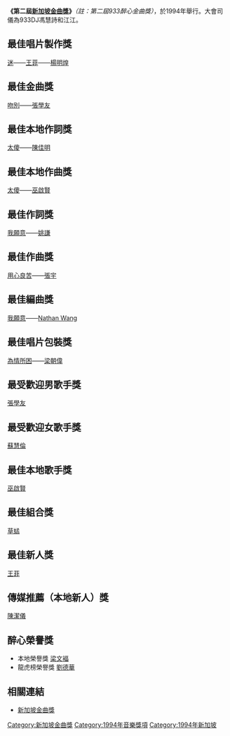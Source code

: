 '''《第二屆[[新加坡金曲獎|新加坡金曲獎]]》'''''（註：第二屆933醉心金曲獎）''，於1994年舉行。大會司儀為933DJ馮慧詩和江江。

==最佳唱片製作獎==
[[迷|迷]]——[[王菲|王菲]]——[[楊明煌|楊明煌]]

==最佳金曲獎==
[[吻別|吻別]]——[[張學友|張學友]]

==最佳本地作詞獎==
[[太傻|太傻]]——[[陳佳明|陳佳明]]

==最佳本地作曲獎==
[[太傻|太傻]]——[[巫啟賢|巫啟賢]]

==最佳作詞獎==
[[我願意|我願意]]——[[姚謙|姚謙]]

==最佳作曲獎==
[[用心良苦|用心良苦]]——[[張宇|張宇]]

==最佳編曲獎==
[[我願意|我願意]]——[[Nathan_Wang|Nathan Wang]]

==最佳唱片包裝獎==
[[為情所困|為情所困]]——[[梁朝偉|梁朝偉]]

==最受歡迎男歌手獎==
[[張學友|張學友]]

==最受歡迎女歌手獎==
[[蘇慧倫|蘇慧倫]]

==最佳本地歌手獎==
[[巫啟賢|巫啟賢]]

==最佳組合獎==
[[草蜢|草蜢]]

==最佳新人獎==
[[王菲|王菲]]

==傳媒推薦（本地新人）獎==
[[陳潔儀|陳潔儀]]

==醉心榮譽獎==
*本地榮譽獎 [[梁文褔|梁文褔]]
*龍虎榜榮譽獎 [[劉德華|劉德華]]

==相關連結==
*[[新加坡金曲獎|新加坡金曲獎]]

[[Category:新加坡金曲獎|Category:新加坡金曲獎]]
[[Category:1994年音樂獎項|Category:1994年音樂獎項]]
[[Category:1994年新加坡|Category:1994年新加坡]]
